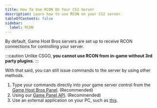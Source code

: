 ```yaml
---
title: How To Use RCON On Your CS2 Server
description: Learn how to use RCON on your CS2 server.
tableOfContents: false
sidebar:
  label: RCON
---
```


By default, Game Host Bros servers are set up to receive RCON connections for controlling your server.

:::caution
Unlike CSGO, **you cannot use RCON from in-game without 3rd party plugins**.
:::

With that said, you can still issue commands to the server by using other methods.
<Steps>
1. Type your commands directly into your game server control from the [Game Host Bros Panel](https://panel.gamehostbros.com/). (Recommended)
2. Using our [Game Panel API](https://gamepanel.notion.site/Client-API-b76f787c2cbb4970b8dcca7f20104a15). (Recommended)
3. Use an external application on your PC, such as [this](https://github.com/fpaezf/Counter-Strike-dedicated-server-admin-tool).
</Steps>